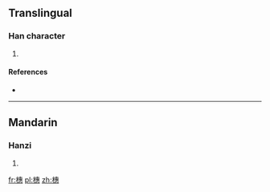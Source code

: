 ==Translingual==

===Han character===
{{Han char|rn=75|rad=木|as=12|sn=16|four=4593<sub>3</sub>|canj=木十戈心 (DJIP)}}

# {{defn|Han|sort=木12}}

====References====
* {{Han ref|kx=0554.070|dkj=15560|dj=0942.190|hdz=21289.010|uh=6A5E|ud=27230|bh=E9D8|bd=59864}}

----

==Mandarin==

===Hanzi===
{{cmn-hanzi|pin=[[duǒ]] ([[duo3]]), [[huì]] ([[hui4]])|wg=to<sup>3</sup>, hui<sup>4</sup>}}

# {{defn|Mandarin|sort=木12}}

[[fr:橞]]
[[pl:橞]]
[[zh:橞]]